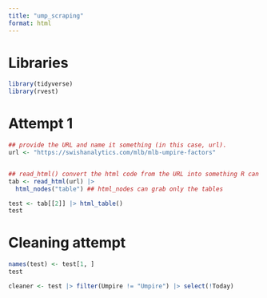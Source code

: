 ```yaml
---
title: "ump_scraping"
format: html
---
```

# Libraries

```r
library(tidyverse)
library(rvest)
```

# Attempt 1

```r
## provide the URL and name it something (in this case, url).
url <- "https://swishanalytics.com/mlb/mlb-umpire-factors"


## read_html() convert the html code from the URL into something R can read
tab <- read_html(url) |> 
  html_nodes("table") ## html_nodes can grab only the tables 
```

```r
test <- tab[[2]] |> html_table()
test
```

# Cleaning attempt

```r
names(test) <- test[1, ]
test
```

```r
cleaner <- test |> filter(Umpire != "Umpire") |> select(!Today)
```


